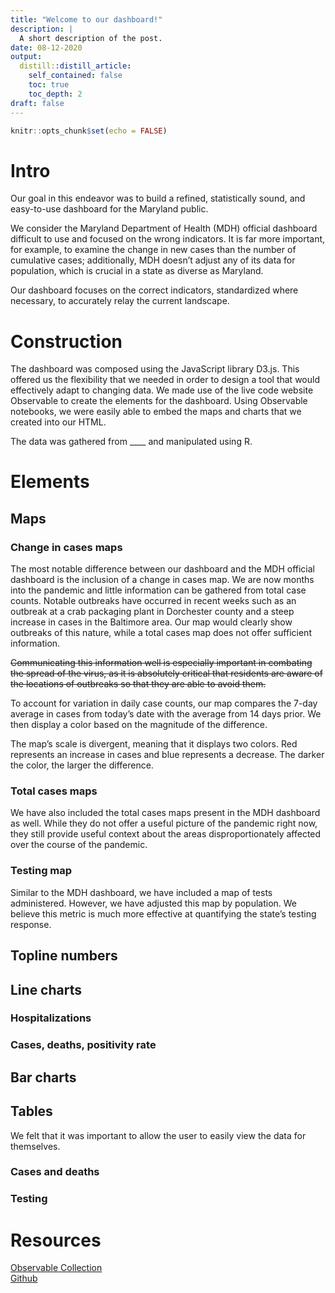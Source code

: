 ```yaml
---
title: "Welcome to our dashboard!"
description: |
  A short description of the post.
date: 08-12-2020
output:
  distill::distill_article:
    self_contained: false
    toc: true
    toc_depth: 2
draft: false
---
```


```r
knitr::opts_chunk$set(echo = FALSE)
```
# Intro
Our goal in this endeavor was to build a refined, statistically sound, and easy-to-use dashboard for the Maryland public.

We consider the Maryland Department of Health (MDH) official dashboard difficult to use and focused on the wrong indicators. It is far more important, for example, to examine the change in new cases than the number of cumulative cases; additionally, MDH doesn’t adjust any of its data for population, which is crucial in a state as diverse as Maryland.

Our dashboard focuses on the correct indicators, standardized where necessary, to accurately relay the current landscape.

# Construction
The dashboard was composed using the JavaScript library D3.js. This offered us the flexibility that we needed in order to design a tool that would effectively adapt to changing data. We made use of the live code website Observable to create the elements for the dashboard. Using Observable notebooks, we were easily able to embed the maps and charts that we created into our HTML.

The data was gathered from ____ and manipulated using R. 

# Elements
## Maps
### Change in cases maps
The most notable difference between our dashboard and the MDH official dashboard is the inclusion of a change in cases map. We are now months into the pandemic and little information can be gathered from total case counts. Notable outbreaks have occurred in recent weeks such as an outbreak at a crab packaging plant in Dorchester county and a steep increase in cases in the Baltimore area. Our map would clearly show outbreaks of this nature, while a total cases map does not offer sufficient information.

~~Communicating this information well is especially important in combating the spread of the virus, as it is absolutely critical that residents are aware of the locations of outbreaks so that they are able to avoid them.~~

To account for variation in daily case counts, our map compares the 7-day average in cases from today’s date with the average from 14 days prior. We then display a color based on the magnitude of the difference.

The map’s scale is divergent, meaning that it displays two colors. Red represents an increase in cases and blue represents a decrease. The darker the color, the larger the difference.

### Total cases maps
We have also included the total cases maps present in the MDH dashboard as well. While they do not offer a useful picture of the pandemic right now, they still provide useful context about the areas disproportionately affected over the course of the pandemic.

### Testing map
Similar to the MDH dashboard, we have included a map of tests administered. However, we have adjusted this map by population. We believe this metric is much more effective at quantifying the state's testing response.

## Topline numbers

## Line charts

### Hospitalizations

### Cases, deaths, positivity rate

## Bar charts

## Tables
We felt that it was important to allow the user to easily view the data for themselves.

### Cases and deaths

### Testing

# Resources
[Observable Collection](https://observablehq.com/collection/@adamchzn/coronavirus-dashboard)  
[Github](https://github.com/prayaggordy/D3-covid-map)
